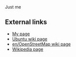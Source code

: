 Just me
==External links==
*[http://www.auer37.dsl.pipex.com My page]
*[https://wiki.ubuntu.com/BruceCowan [[en/Ubuntu Linux|Ubuntu]] wiki page]
*[http://www.openstreetmap.org/wiki/index.php/User:Bruce89 [[en/OpenStreetMap]] wiki page]
*[http://en.wikipedia.org/w/index.php?title=User:Bruce89 Wikipedia page]